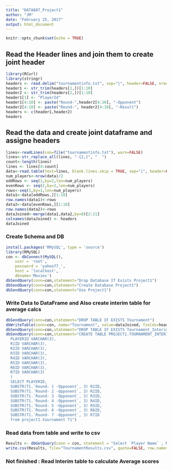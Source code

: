 ```yaml
---
title: "DATA607_Project1"
author: "JM"
date: "February 25, 2017"
output: html_document
---
```


```r
knitr::opts_chunk$set(echo = TRUE)
```

## Read the Header lines and join them to create joint header
```r
library(RCurl)
library(stringr)
headers <- read.delim("tournamentinfo.txt", sep="|", header=FALSE, nrows = 2, skip = 1, stringsAsFactors = FALSE, skipNul = TRUE, strip.white = TRUE)
header1 <- str_trim(headers[1,])[1:10]
header2 <- str_trim(headers[2,])[1:10]
header1[1] <- "PlayerId"
header1[4:10] <- paste("Round-",header2[4:10], "-Opponent")
header2[4:10] <- paste("Round-", header2[4:10], "-Result")
headers <- c(header1,header2)
headers
```

## Read the data and create joint dataframe and assigne headers
```r
lines<-readLines(con=file("tournamentinfo.txt"), warn=FALSE)
lines<-str_replace_all(lines, "-{2,}", "  ")
count<-length(lines)
lines <- lines[4:count]
data<-read.table(text=lines, blank.lines.skip = TRUE, sep="|", header=FALSE, strip.white = TRUE, skipNul = TRUE, na.strings=c("", "NA"),as.is = TRUE)
num_players<-nrow(data)/2
oddRows <- seq(1,by=2,len=num_players)
evenRows <- seq(2,by=2,len=num_players)
rows<-seq(1,by=1,len=num_players)
data1<-data[oddRows,][1:10]
row.names(data1)<-rows
data2<-data[evenRows,][1:10]
row.names(data2)<-rows
dataJoined<-merge(data1,data2,by=0)[2:21]
colnames(dataJoined) <- headers
dataJoined
```

### Create Schema and DB
```r
install.packages('RMySQL', type = 'source')
library(RMySQL)
con <- dbConnect(MySQL(),
    user = 'root',
    password = 'yahoo77_',
    host = 'localhost',
    dbname='Movies')
dbSendQuery(conn=con,statement="Drop Database If Exists Project1")
dbSendQuery(conn=con,statement="Create Database Project1")
dbSendQuery(conn=con,statement="Use Project1")
```

### Write Data to DataFrame and Also create interim table for average calcs
```r
dbSendQuery(conn=con,statement="DROP TABLE IF EXISTS Tournament")
dbWriteTable(conn=con, name="Tournament", value=dataJoined, fields=header, row.names=FALSE)
dbSendQuery(conn=con,statement="DROP TABLE IF EXISTS Tournament_Interim")
dbSendQuery(conn=con,statement="CREATE TABLE PROJECT1.TOURNAMENT_INTERIM( 
  PLAYERID VARCHAR(3),
  R1ID VARCHAR(3), 
  R2ID VARCHAR(3), 
  R3ID VARCHAR(3), 
  R4ID VARCHAR(3),
  R5ID VARCHAR(3), 
  R6ID VARCHAR(3),
  R7ID VARCHAR(3)
  )
  SELECT PLAYERID, 
  SUBSTR(T1.`Round- 1 -Opponent`, 3) R1ID, 
  SUBSTR(T1.`Round- 2 -Opponent`, 3) R2ID, 
  SUBSTR(T1.`Round- 3 -Opponent`, 3) R3ID, 
  SUBSTR(T1.`Round- 4 -Opponent`, 3) R4ID, 
  SUBSTR(T1.`Round- 5 -Opponent`, 3) R5ID, 
  SUBSTR(T1.`Round- 6 -Opponent`, 3) R6ID, 
  SUBSTR(T1.`Round- 7 -Opponent`, 3) R7ID
  from project1.tournament T1")
```

### Read data from table and write to csv
```r
Results <- dbGetQuery(conn = con, statement = "Select `Player Name` , Num , Total , SUBSTR(`USCF ID / Rtg (Pre->Post)`,15,4) Pre from project1.tournament")
write.csv(Results, file="TournamentResults.csv", quote=FALSE, row.names=FALSE)

```
### Not finished : Read Interim table to calculate Average scores